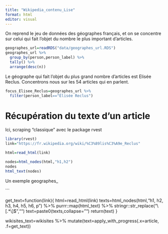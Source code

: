 ```yaml
---
title: "Wikipedia_contenu_Lise"
format: html
editor: visual
---
```


On reprend le jeu de données des géographes français, et on se concentre sur celui qui fait l'objet du nombre le plus important d'articles.

```r
geographes_url=readRDS("data/geographes_url.RDS")
geographes_url %>% 
  group_by(person,person_label) %>% 
  tally() %>% 
  arrange(desc(n))
```

Le géographe qui fait l'objet du plus grand nombre d'articles est Elisée Reclus. Concentrons nous sur les 54 articles qui en parlent.

```r
focus_Elisee_Reclus=geographes_url %>% 
  filter(person_label=="Élisée Reclus")
```

# Récupération du texte d'un article

Ici, scraping "classique" avec le package rvest


```r
library(rvest)
link="https://fr.wikipedia.org/wiki/%C3%89lis%C3%A9e_Reclus"

html=read_html(link)

nodes=html_nodes(html,"h1,h2")
nodes
html_text(nodes)
```
Un exemple geographes_

```


get_text=function(link){
    html=read_html(link)
    texts=html_nodes(html,"h1, h2, h3, h4, h5, h6, p") %>%
    purrr::map(html_text) %>% 
    stringr::str_replace("\\[.*\\]$","")
    text=paste0(texts,collapse="\n")
    return(text)
  }
   
 wikisites_text=wikisites %>%
   mutate(text=apply_with_progress(.x=article,
                                   .f=get_text))

